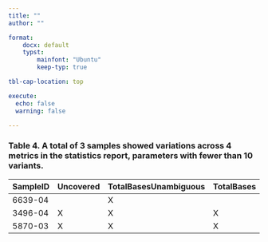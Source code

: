 ```yaml
---
title: ""
author: ""

format:
    docx: default
    typst:
        mainfont: "Ubuntu"
        keep-typ: true

tbl-cap-location: top

execute:
  echo: false
  warning: false

---
```


### Table 4. A total of 3 samples showed variations across 4 metrics in the statistics report, parameters with fewer than 10 variants.


```{=typst}
\
\
```


| **SampleID** | **Uncovered** | **TotalBasesUnambiguous** | **TotalBases** |
|----------|-----------|-----------------------|------------|
| 6639-04  |           | X                     |            |
| 3496-04  | X         | X                     | X          |
| 5870-03  | X         | X                     | X          |
